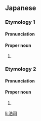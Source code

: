 ==Japanese==

===Etymology 1===
{{ja-kanjitab|こう|じ}}

====Pronunciation====
{{ja-pron|こうじ}}

====Proper noun====
{{ja-pos|proper|こうじ}}

# {{given name|male|lang=ja|sort=こうじ}}

===Etymology 2===
{{ja-kanjitab|ひろ|し}}

====Pronunciation====
{{ja-pron|ひろし}}

====Proper noun====
{{ja-pos|proper|ひろし}}

# {{given name|male|lang=ja}}

[[li:浩司]]
